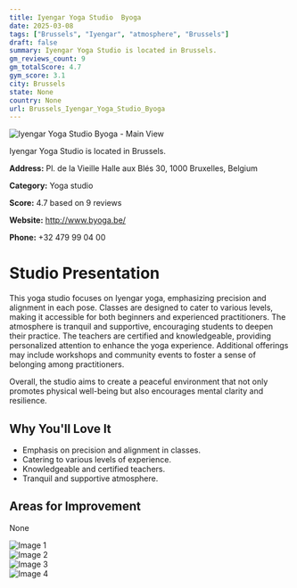 ```yaml
---
title: Iyengar Yoga Studio  Byoga
date: 2025-03-08
tags: ["Brussels", "Iyengar", "atmosphere", "Brussels"]  
draft: false
summary: Iyengar Yoga Studio is located in Brussels.
gm_reviews_count: 9
gm_totalScore: 4.7
gym_score: 3.1
city: Brussels
state: None
country: None
url: Brussels_Iyengar_Yoga_Studio_Byoga
---
```


<div className="aspect-[16/9] relative my-8">
  <img 
    src="https://lh5.googleusercontent.com/p/AF1QipN3H2vjhABEyEb5_RyJCoOJ0T2Ux7sR71ORCDop=w1920-h1080-k-no"
    alt="Iyengar Yoga Studio  Byoga - Main View"
    className="object-cover absolute inset-0 w-full h-full rounded-lg"
  />
</div>

Iyengar Yoga Studio is located in Brussels.

**Address:** Pl. de la Vieille Halle aux Blés 30, 1000 Bruxelles, Belgium

**Category:** Yoga studio

**Score:** 4.7 based on 9 reviews

**Website:** http://www.byoga.be/

**Phone:** +32 479 99 04 00

# Studio Presentation

This yoga studio focuses on Iyengar yoga, emphasizing precision and alignment in each pose. Classes are designed to cater to various levels, making it accessible for both beginners and experienced practitioners. The atmosphere is tranquil and supportive, encouraging students to deepen their practice. The teachers are certified and knowledgeable, providing personalized attention to enhance the yoga experience. Additional offerings may include workshops and community events to foster a sense of belonging among practitioners.

Overall, the studio aims to create a peaceful environment that not only promotes physical well-being but also encourages mental clarity and resilience.

## Why You'll Love It

- Emphasis on precision and alignment in classes.
- Catering to various levels of experience.
- Knowledgeable and certified teachers.
- Tranquil and supportive atmosphere.

## Areas for Improvement

None

<div className="grid grid-cols-1 xl:grid-cols-2 gap-4 my-8">
<div className="aspect-[4/3] relative"><img src="https://lh5.googleusercontent.com/p/AF1QipMBy-adXkI0fDd_OtyUrUOJTrR5B7GZ45ku4Jv3=w1920-h1080-k-no" alt="Image 1" className="object-cover absolute inset-0 w-full h-full rounded-lg" /></div>
<div className="aspect-[4/3] relative"><img src="https://lh5.googleusercontent.com/p/AF1QipMs4Kz98zaSUd6o9swRSonkkIvZ6uen6-jFWT65=w1920-h1080-k-no" alt="Image 2" className="object-cover absolute inset-0 w-full h-full rounded-lg" /></div>
<div className="aspect-[4/3] relative"><img src="https://lh5.googleusercontent.com/p/AF1QipMJjUpc7tTJGe2plcHvaFWXZV1zQvhqAy9ukhe-=w1920-h1080-k-no" alt="Image 3" className="object-cover absolute inset-0 w-full h-full rounded-lg" /></div>
<div className="aspect-[4/3] relative"><img src="https://lh5.googleusercontent.com/p/AF1QipPxpNeeD5Oe4DkveJbrOw7yNTS9n_d2psW9jbmo=w1920-h1080-k-no" alt="Image 4" className="object-cover absolute inset-0 w-full h-full rounded-lg" /></div>
</div>